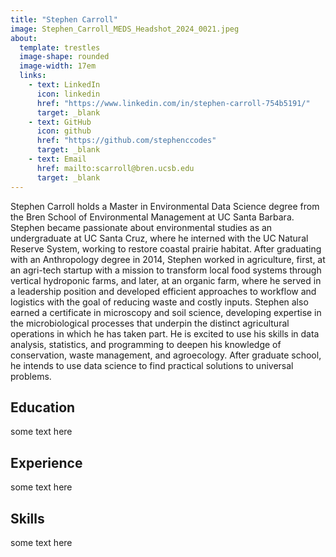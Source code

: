 ```yaml
---
title: "Stephen Carroll"
image: Stephen_Carroll_MEDS_Headshot_2024_0021.jpeg
about:
  template: trestles
  image-shape: rounded
  image-width: 17em
  links: 
    - text: LinkedIn
      icon: linkedin
      href: "https://www.linkedin.com/in/stephen-carroll-754b5191/"
      target: _blank
    - text: GitHub
      icon: github
      href: "https://github.com/stephenccodes"
      target: _blank
    - text: Email
      href: mailto:scarroll@bren.ucsb.edu
      target: _blank
---
```



Stephen Carroll holds a Master in Environmental Data Science degree from the Bren School of Environmental Management at UC Santa Barbara. 
Stephen became passionate about environmental studies as an undergraduate at UC Santa Cruz, where he interned with the UC Natural Reserve System, working to restore coastal prairie habitat. After graduating with an Anthropology degree in 2014, Stephen worked in agriculture, first, at an agri-tech startup with a mission to transform local food systems through vertical hydroponic farms, and later, at an organic farm, where he served in a leadership position and developed efficient approaches to workflow and logistics with the goal of reducing waste and costly inputs. Stephen also earned a certificate in microscopy and soil science, developing expertise in the microbiological processes that underpin the distinct agricultural operations in which he has taken part. He is excited to use his skills in data analysis, statistics, and programming to deepen his knowledge of conservation, waste management, and agroecology. After graduate school, he intends to use data science to find practical solutions to universal problems.

## Education

some text here

## Experience

some text here

## Skills

some text here